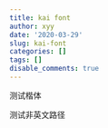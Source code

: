 ```yaml
---
title: kai font
author: xyy
date: '2020-03-29'
slug: kai-font
categories: []
tags: []
disable_comments: true
---
```




测试楷体


测试非英文路径
